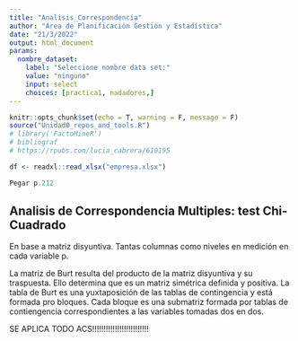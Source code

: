```yaml
---
title: "Analisis_Correspondencia"
author: "Área de Planificación Gestión y Estadística"
date: "21/3/2022"
output: html_document
params:
  nombre_dataset:
    label: "Seleccione nombre data set:"
    value: "ninguno"
    input: select
    choices: [practica1, nadadores,]
---
```

```r
knitr::opts_chunk$set(echo = T, warning = F, message = F)
source("Unidad0_repos_and_tools.R")
# library('FactoMineR')
# bibliograf
# https://rpubs.com/lucia_cabrera/610195

```


```r
df <- readxl::read_xlsx("empresa.xlsx")

```

```r

Pegar p.212

```

## Analisis de Correspondencia Multiples: test Chi-Cuadrado


En base a matriz disyuntiva. Tantas columnas como niveles en medición en cada variable p.

La matriz de Burt resulta del producto de la matriz disyuntiva y su traspuesta. Ello determina que es un matriz simétrica definida y positiva. La tabla de Burt es una yuxtaposición de las tablas de contingencia y está formada pro bloques. Cada bloque es una submatriz formada por tablas de contiengencia correspondientes a las variables tomadas dos en dos.


SE APLICA TODO ACS!!!!!!!!!!!!!!!!!!!!!!!!!

```r

```
